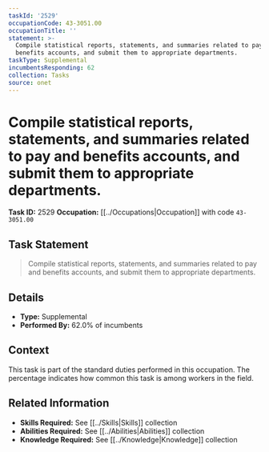 ```yaml
---
taskId: '2529'
occupationCode: 43-3051.00
occupationTitle: ''
statement: >-
  Compile statistical reports, statements, and summaries related to pay and
  benefits accounts, and submit them to appropriate departments.
taskType: Supplemental
incumbentsResponding: 62
collection: Tasks
source: onet
---
```

# Compile statistical reports, statements, and summaries related to pay and benefits accounts, and submit them to appropriate departments.

**Task ID:** 2529
**Occupation:** [[../Occupations|Occupation]] with code `43-3051.00`

## Task Statement

> Compile statistical reports, statements, and summaries related to pay and benefits accounts, and submit them to appropriate departments.

## Details

- **Type:** Supplemental
- **Performed By:** 62.0% of incumbents

## Context

This task is part of the standard duties performed in this occupation. The percentage indicates how common this task is among workers in the field.

## Related Information

- **Skills Required:** See [[../Skills|Skills]] collection
- **Abilities Required:** See [[../Abilities|Abilities]] collection
- **Knowledge Required:** See [[../Knowledge|Knowledge]] collection
